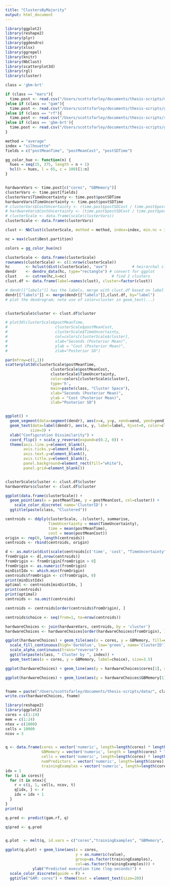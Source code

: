 ```yaml
---
title: "ClustersByMajority"
output: html_document
---
```


```r

library(ggplot2)
library(reshape2)
library(plyr)
library(ggdendro)
library(xlsx)
library(ggrepel)
library(knitr)
library(NbClust)
library(scatterplot3d)
library(rgl)
library(cluster)
```



```r
class = 'gbm-brt'

if (class == "mars"){
  time.post <- read.csv("/Users/scottsfarley/documents/thesis-scripts/marssrs.csv", 1)
}else if (class == "gam"){
  time.post <- read.csv("/Users/scottsfarley/documents/thesis-scripts/gam.csv", 1)
}else if (class == "rf"){
  time.post <- read.csv("/Users/scottsfarley/documents/thesis-scripts/rf.csv", 1)
}else if (class == 'gbm-brt'){
  time.post <- read.csv("/Users/scottsfarley/documents/thesis-scripts/gbm-brt.csv", 1)
}

method = "average"
index = "silhouette"
fields = c("postMeanTime", "postMeanCost", "postSDTime")

gg_color_hue <- function(n) {
  hues = seq(15, 375, length = n + 1)
  hcl(h = hues, l = 65, c = 100)[1:n]
}


hardwareVars <- time.post[c("cores", "GBMemory")]
clusterVars <- time.post[fields]
clusterVars$TimeUncertainty <- time.post$postSDTime
hardwareVars$TimeUncertainty <- time.post$postSDTime 
# clusterVars$CostUncertainty <- (time.post$postSDCost / time.post$postMeanCost) * 100
# hardwareVars$CostUncertainty <- (time.post$postSDCost / time.post$postMeanCost) * 100
# clusterScale <- data.frame(scale(clusterVars))
clusterScale <- data.frame(clusterVars)

clust <- NbClust(clusterScale, method = method, index=index, min.nc = 3)

nc = max(clust$Best.partition)

colors = gg_color_hue(nc)

clusterScale <- data.frame(clusterScale)
rownames(clusterScale) <- c(1:nrow(clusterScale))
hc       <- hclust(dist(clusterScale), "ave")           # heirarchal clustering
dendr    <- dendro_data(hc, type="rectangle") # convert for ggplot
clust    <- cutree(hc,k=nc)                    # find 2 clusters
clust.df <- data.frame(label=names(clust), cluster=factor(clust))

# dendr[["labels"]] has the labels, merge with clust.df based on label column
dendr[["labels"]] <- merge(dendr[["labels"]],clust.df, by="label")
# plot the dendrogram; note use of color=cluster in geom_text(...)


clusterScale$cluster <- clust.df$cluster

# plot3d(clusterScale$postMeanTime,
#                     clusterScale$postMeanCost,
#                     clusterScale$TimeUncertainty,
#                     col=colors[clusterScale$cluster],
#                     xlab="Seconds (Posterior Mean)",
#                     ylab = "Cost (Posterior Mean)",
#                     zlab="Posterior SD")

par(mfrow=c(1,1))
scatterplot3d(clusterScale$postMeanTime,
                    clusterScale$postMeanCost,
                    clusterScale$TimeUncertainty,
                    color=colors[clusterScale$cluster],
                    type='h',
                    main=paste(class, "Cluster Space"),
                    xlab="Seconds (Posterior Mean)",
                    ylab = "Cost (Posterior Mean)",
                    zlab="Posterior SD")


ggplot() + 
  geom_segment(data=segment(dendr), aes(x=x, y=y, xend=xend, yend=yend)) + 
  geom_text(data=label(dendr), aes(x, y, label=label, hjust=0, color=cluster), 
           size=3) +
  xlab("Configuration Dissimilarity") +
  coord_flip() + scale_y_reverse(expand=c(0.2, 0)) + 
  theme(axis.line.y=element_blank(),
        axis.ticks.y=element_blank(),
        axis.text.y=element_blank(),
        axis.title.y=element_blank(),
        panel.background=element_rect(fill="white"),
        panel.grid=element_blank())


clusterScale$cluster <- clust.df$cluster
hardwareVars$cluster <- clust.df$cluster

ggplot(data.frame(clusterScale)) + 
  geom_point(aes(x = postMeanTime, y = postMeanCost, col=cluster)) +
    scale_color_discrete( name='ClusterID') +
  ggtitle(paste(class, "Clustered"))

centroids <- ddply(clusterScale, .(cluster), summarise, 
                   TimeUncertainty = mean(TimeUncertainty),
                   time = mean(postMeanTime),
                   cost = mean(postMeanCost))
origin <- rep(0, length(centroids))
centroids <- rbind(centroids, origin)

d <- as.matrix(dist(scale(centroids[c('time', 'cost', "TimeUncertainty")])))
fromOrigin <- d[,nrow(centroids)]
fromOrigin <- fromOrigin[fromOrigin > 0]
fromOrigin <- as.numeric(fromOrigin)
minDistIdx <- which.min(fromOrigin)
centroids$fromOrigin <- c(fromOrigin, 0)
print(minDistIdx)
optimal <- centroids[minDistIdx, ]
print(centroids)
print(optimal)
centroids <- na.omit(centroids)

centroids <- centroids[order(centroids$fromOrigin), ]

centroids$choice <- seq(from=1, to=nrow(centroids))

hardwareChoices <- join(hardwareVars, centroids, by = 'cluster') 
hardwareChoices <- hardwareChoices[order(hardwareChoices$fromOrigin), ]

ggplot(hardwareChoices) + geom_tile(aes(x = cores, y = GBMemory, fill=choice)) +
  scale_fill_continuous(high='darkblue', low='green', name='ClusterID') +
  scale_alpha_continuous(trans="reverse") +
  ggtitle(paste(class, " Cluster by ", index)) +
  geom_text(aes(x = cores, y = GBMemory, label=choice), size=3.5)

ggplot(hardwareChoices) + geom_line(aes(y = hardwareChoices$cores[1], x = fromOrigin)) + geom_point(aes(y = cores, x = fromOrigin)) + ggtitle(paste(class, "Optimal Cores")) + ylab("Cores")

ggplot(hardwareChoices) + geom_line(aes(y = hardwareChoices$GBMemory[1], x = fromOrigin)) + geom_point(aes(y = GBMemory, x = fromOrigin)) + ggtitle(paste(class, "Optimal Cores")) + ylab("Memory")


fname = paste("/Users/scottsfarley/documents/thesis-scripts/data/", class, "-unconstrained-hardware.csv", sep="")
write.csv(hardwareChoices, fname)
```

```r
library(reshape2)
library(ggplot2)
cores = c(1:24)
mem = c(1:24)
ntex = c(1000)
cells = 10000
ncov = 3


q <- data.frame(cores = vector('numeric', length=length(cores) * length(ntex)),
                GBMemory = vector('numeric', length = length(cores) * length(ntex)),
                cells = vector('numeric', length=length(cores) * length(ntex)),
                numPredictors = vector('numeric', length=length(cores) * length(ntex)),
                trainingExamples = vector('numeric', length=length(cores) * length(ntex)))
idx = 1
for (i in cores){
  for (t in ntex){
    r = c(i, 1, cells, ncov, t)
    q[idx, ] <- r
    idx = idx + 1
  }
}
print(q)

q.pred <- predict(gam.rf, q)

q$pred <- q.pred


q.plot  <- melt(q, id.vars = c("cores","trainingExamples", "GBMemory", "cells", "numPredictors"))

ggplot(q.plot) + geom_line(aes(x = cores, 
                               y = as.numeric(value), 
                               group=as.factor(trainingExamples), 
                               col=as.factor(trainingExamples))) + 
            ylab("Predicted execution time (log-seconds)") +
  scale_color_discrete(guide = F) + 
  ggtitle("GAM: cores") + theme(text = element_text(size=20))




```

